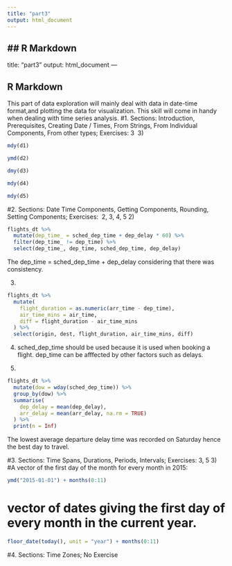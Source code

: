 ```yaml
---
title: "part3"
output: html_document
---
```



## R Markdown
---
title: "part3"
output: html_document
---



## R Markdown
This part of data exploration will mainly deal with data in date-time format,and plotting the data for visualization. This skill will come in handy when dealing with time series analysis. 
#1. Sections: Introduction, Prerequisites, Creating Date / Times, From Strings, From Individual Components, From other types; Exercises: 3 
3)
```r
mdy(d1)

ymd(d2)

dmy(d3)

mdy(d4)

mdy(d5)
```


#2. Sections: Date Time Components, Getting Components, Rounding, Setting Components; Exercises:  2, 3, 4, 5
2)
```r
flights_dt %>%
  mutate(dep_time_ = sched_dep_time + dep_delay * 60) %>%
  filter(dep_time_ != dep_time) %>%
  select(dep_time_, dep_time, sched_dep_time, dep_delay)
```
The dep_time = sched_dep_time + dep_delay considering that there was consistency.

3)
```r
flights_dt %>%
  mutate(
    flight_duration = as.numeric(arr_time - dep_time),
    air_time_mins = air_time,
    diff = flight_duration - air_time_mins
  ) %>%
  select(origin, dest, flight_duration, air_time_mins, diff)
```

4) sched_dep_time should be used because it is used when booking a flight. 
dep_time can be afffected by other factors such as delays.

5)
```r
flights_dt %>%
  mutate(dow = wday(sched_dep_time)) %>%
  group_by(dow) %>%
  summarise(
    dep_delay = mean(dep_delay),
    arr_delay = mean(arr_delay, na.rm = TRUE)
  ) %>%
  print(n = Inf)
```
The lowest average departure delay time was recorded on Saturday hence the best day to travel.


#3. Sections: Time Spans, Durations, Periods, Intervals; Exercises: 3, 5
3)
#A vector of the first day of the month for every month in 2015:
```r
ymd("2015-01-01") + months(0:11)
```

# vector of dates giving the first day of every month in the current year.
```r
floor_date(today(), unit = "year") + months(0:11)
```

#4. Sections: Time Zones; No Exercise